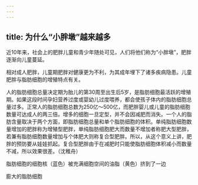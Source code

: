 ```yaml
---
---
---
```

title: 为什么“小胖墩”越来越多
---






近10年来，社会上的肥胖儿童和青少年随处可见，人们将他们称为“小胖墩”，肥胖逐渐向儿童蔓延。

相对成人肥胖，儿童期肥胖对健康更为不利，为其成年埋下了诸多疾病隐患。儿童肥胖与脂肪细胞的增殖特点有关。

人的脂肪细胞总量决定期为胎儿的第30周至出生后5岁，是脂肪细胞最活跃的增殖期。如果这段时间孕妇营养过度或婴幼儿过度喂养，都会使孩子体内的脂肪细胞总量过多。正常人的脂肪细胞总数为250亿～500亿，而肥胖婴儿或儿童的脂肪细胞数量可达成人的两三倍。增多的细胞一旦定型，并不会因减肥而消失。一个人的脂肪含量取决于两个方面，即脂肪细胞总量和单个脂肪细胞的体积。单纯脂肪细胞数量增加的肥胖称为增殖型肥胖，单纯脂肪细胞肥大而数量不增加者称肥大型肥胖，若兼有脂肪细胞数量增加与个体肥大则称复合型肥胖。所以，从这个意义上讲，肥胖的预防要从娃娃抓起。复合型肥胖由于在减肥时只能使脂肪细胞体积减小而数量不减，所以效果很差。（沈稚舟）

脂肪细胞的细胞核（蓝色）被充满细胞空间的油脂（黄色）挤到了一边



膨大的脂肪细胞
